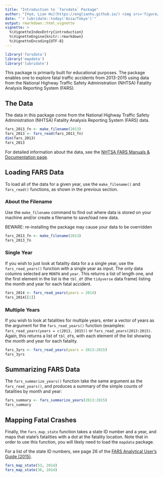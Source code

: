 ---
title: "Introduction to `farsdata` Package"
author: "[®γσ, Lian Hu](https://englianhu.github.io/) <img src='figure/RYO.jpg' width='24'> <img src='figure/RYU.jpg' width='24'> <img src='figure/ENG.jpg' width='24'>®"
date: "`r lubridate::today('Asia/Tokyo')`"
output: rmarkdown::html_vignette
vignette: >
  %\VignetteIndexEntry{introduction}
  %\VignetteEngine{knitr::rmarkdown}
  %\VignetteEncoding{UTF-8}
---

```{r setenv, echo=FALSE, message=FALSE}
library('farsdata')
library('mapdata')
library('lubridate')
```

This package is primarily built for educational purposes. The package enables one to explore fatal traffic accidents from 2013-2015 using data from the National Highway Traffic Safety Administration (NHTSA) Fatality Analysis Reporting System (FARS).  

## The Data

The data in this package come from the National Highway Traffic Safety Administration (NHTSA) Fatality Analysis Reporting System (FARS) data.

```{r sample2013_data}
fars_2013_fn <- make_filename(2013)
fars_2013 <- fars_read(fars_2013_fn) 
dim(fars_2013)
fars_2013
```

For detailed information about the data, see the [NHTSA FARS Manuals & Documentation page](https://crashstats.nhtsa.dot.gov/#/DocumentTypeList/4). 

## Loading FARS Data

To load all of the data for a given year, use the `make_filename()` and `fars_read()` functions, as shown in the previous section.

### About the Filename

Use the `make_filename` command to find out where data is stored on your machine and/or create a filename to save/load new data.

BEWARE: re-installing the package may cause your data to be overridden

```{r make_filename}
fars_2013_fn <- make_filename(2013)
fars_2013_fn
```

### Single Year

If you wish to just look at fatality data for a a single year, use the `fars_read_years()` function with a single year as input. The only data columns selected are `MONTH` and `year`.  This returns a list of length one, and the first element in the list is the `tbl_df` (the `tidyverse` data frame) listing the month and year for each fatal accident.

```{r single_year}
fars_2014 <- fars_read_years(years = 2014)
fars_2014[[1]]
```

### Multiple Years

If you wish to look at fatalities for multiple years, enter a vector of years as the argument for the `fars_read_years()` function (examples: `fars_read_years(years = c(2013, 2015))` or `fars_read_years(2013:2015)`.  Again, this returns a list of `tbl_df`s,  with each element of the list showing the month and year for each fatality. 

```{r multiple_years}
fars_3yrs <- fars_read_years(years = 2013:2015)
fars_3yrs
```

## Summarizing FARS Data

The `fars_summarize_years()` function take the same argument as the `fars_read_years()`, and produces a summary of the simple counts of fatalities by month and year: 

```{r summarize_data}
fars_summary <- fars_summarize_years(2013:2015)
fars_summary
```


## Mapping Fatal Crashes

Finally, the `fars_map_state` function takes a state ID number and a year, and maps that state's fatalities with a dot at the fatality location.  Note that in order to use this function, you will likely need to load the `mapdata` package.  

For a list of the state ID numbers, see page 26 of the [FARS Analytical User's Guide (2015)](https://crashstats.nhtsa.dot.gov/Api/Public/ViewPublication/812315#27). 

```{r mapping_crashes}
fars_map_state(53, 2014)
fars_map_state(36, 2014)
```
